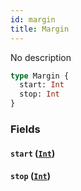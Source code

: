 ```yaml
---
id: margin
title: Margin
---
```


No description

```graphql
type Margin {
  start: Int
  stop: Int
}
```

### Fields

#### `start` ([`Int`](/docs/developer/api-reference/scalars/int))

#### `stop` ([`Int`](/docs/developer/api-reference/scalars/int))

